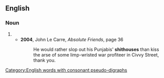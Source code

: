 {{also|shit houses}}

==English==

===Noun===
{{head|en|noun plural form}}

# {{plural of|shithouse|lang=en}}
#* '''2004''', John Le Carre, ''Absolute Friends'', page 36
#*: He would rather slop out his Punjabis' '''shithouses''' than kiss the arse of some limp-wristed war profiteer in Civvy Street, thank you.
[[Category:English words with consonant pseudo-digraphs]]